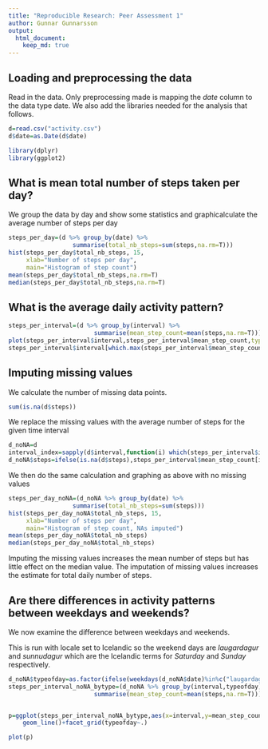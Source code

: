 ```yaml
---
title: "Reproducible Research: Peer Assessment 1"
author: Gunnar Gunnarsson
output: 
  html_document:
    keep_md: true
---
```



## Loading and preprocessing the data
Read in the data. Only preprocessing made is mapping the *date* column to the 
data type date. We also add the libraries needed for the analysis that follows.
```r
d=read.csv("activity.csv")
d$date=as.Date(d$date)
```

```r
library(dplyr)
library(ggplot2)
```



## What is mean total number of steps taken per day?

We group the data by day and show some statistics and graphicalculate the average number of steps per day
```r
steps_per_day=(d %>% group_by(date) %>% 
                  summarise(total_nb_steps=sum(steps,na.rm=T)))
hist(steps_per_day$total_nb_steps, 15,
     xlab="Number of steps per day",
     main="Histogram of step count")
mean(steps_per_day$total_nb_steps,na.rm=T)
median(steps_per_day$total_nb_steps,na.rm=T)
```

## What is the average daily activity pattern?
```r
steps_per_interval=(d %>% group_by(interval) %>%
                        summarise(mean_step_count=mean(steps,na.rm=T)))
plot(steps_per_interval$interval,steps_per_interval$mean_step_count,type="l")
steps_per_interval$interval[which.max(steps_per_interval$mean_step_count)]
```

## Imputing missing values
We calculate the number of missing data points.

```r
sum(is.na(d$steps))
```

We replace the missing values with the average number of steps
for the given time interval
```r
d_noNA=d
interval_index=sapply(d$interval,function(i) which(steps_per_interval$interval==i))
d_noNA$steps=ifelse(is.na(d$steps),steps_per_interval$mean_step_count[interval_index],d$steps)
```

We then do the same calculation and graphing as above with no missing values
```r
steps_per_day_noNA=(d_noNA %>% group_by(date) %>% 
                  summarise(total_nb_steps=sum(steps)))
hist(steps_per_day_noNA$total_nb_steps, 15,
     xlab="Number of steps per day",
     main="Histogram of step count, NAs imputed")
mean(steps_per_day_noNA$total_nb_steps)
median(steps_per_day_noNA$total_nb_steps)
```

Imputing the missing values increases the mean number of steps but has little effect on the median value. The imputation of missing values increases the estimate for total daily number of steps.

## Are there differences in activity patterns between weekdays and weekends?
We now examine the difference between weekdays and weekends.

This is run with locale set to Icelandic so the weekend days are *laugardagur* and *sunnudagur* which are the Icelandic terms for *Saturday* and *Sunday* respectively.

```r
d_noNA$typeofday=as.factor(ifelse(weekdays(d_noNA$date)%in%c("laugardagur","sunnudagur"),"weekend","weekday"))
steps_per_interval_noNA_bytype=(d_noNA %>% group_by(interval,typeofday) %>%
                        summarise(mean_step_count=mean(steps,na.rm=T)))


p=ggplot(steps_per_interval_noNA_bytype,aes(x=interval,y=mean_step_count))+
    geom_line()+facet_grid(typeofday~.)

plot(p)
```

